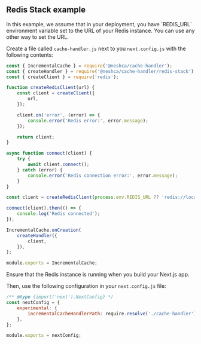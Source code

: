 
## Redis Stack example

<Callout type="info">
    In this example, we assume that in your deployment, you have `REDIS_URL` environment variable set to the URL of your
    Redis instance. You can use any other way to set the URL.
</Callout>

Create a file called `cache-handler.js` next to you `next.config.js` with the following contents:

```js filename="cache-handler.js" copy
const { IncrementalCache } = require('@neshca/cache-handler');
const { createHandler } = require('@neshca/cache-handler/redis-stack');
const { createClient } = require('redis');

function createRedisClient(url) {
    const client = createClient({
        url,
    });

    client.on('error', (error) => {
        console.error('Redis error:', error.message);
    });

    return client;
}

async function connect(client) {
    try {
        await client.connect();
    } catch (error) {
        console.error('Redis connection error:', error.message);
    }
}

const client = createRedisClient(process.env.REDIS_URL ?? 'redis://localhost:6379');

connect(client).then(() => {
    console.log('Redis connected');
});

IncrementalCache.onCreation(
    createHandler({
        client,
    }),
);

module.exports = IncrementalCache;
```

<Callout type="info">Ensure that the Redis instance is running when you build your Next.js app.</Callout>

Then, use the following configuration in your `next.config.js` file:

```js filename="next.config.js" copy
/** @type {import('next').NextConfig} */
const nextConfig = {
    experimental: {
        incrementalCacheHandlerPath: require.resolve('./cache-handler'), // path to the cache handler file you created
    },
};

module.exports = nextConfig;
```
